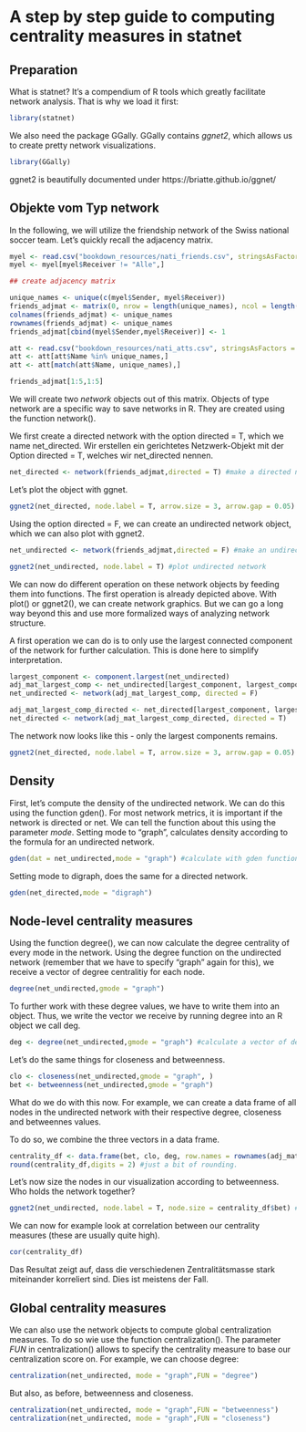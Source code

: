 # A step by step guide to computing centrality measures in statnet

## Preparation

What is statnet? It's a compendium of R tools which greatly facilitate network analysis. That is why we load it first:

```r
library(statnet)
```

We also need the package GGally. GGally contains _ggnet2_, which allows us to create pretty network visualizations.

```r
library(GGally)
```

ggnet2 is beautifully documented under https://briatte.github.io/ggnet/

## Objekte vom Typ network

In the following, we will utilize the friendship network of the Swiss national soccer team. Let's quickly recall the adjacency matrix.


```r
myel <- read.csv("bookdown_resources/nati_friends.csv", stringsAsFactors = FALSE, encoding = "UTF-8")
myel <- myel[myel$Receiver != "Alle",]

## create adjacency matrix

unique_names <- unique(c(myel$Sender, myel$Receiver))
friends_adjmat <- matrix(0, nrow = length(unique_names), ncol = length(unique_names))
colnames(friends_adjmat) <- unique_names
rownames(friends_adjmat) <- unique_names
friends_adjmat[cbind(myel$Sender,myel$Receiver)] <- 1

att <- read.csv("bookdown_resources/nati_atts.csv", stringsAsFactors = FALSE, encoding = "UTF-8")
att <- att[att$Name %in% unique_names,]
att <- att[match(att$Name, unique_names),]
```

```r
friends_adjmat[1:5,1:5]
```

We will create two _network_ objects out of this matrix. Objects of type network are a specific way to save networks in R. They are created using the function network().

We first create a directed network with the option directed = T, which we name net_directed.
Wir erstellen ein gerichtetes Netzwerk-Objekt mit der Option directed = T, welches wir net_directed nennen.

```r
net_directed <- network(friends_adjmat,directed = T) #make a directed network object
```

Let's plot the object with ggnet.

```r
ggnet2(net_directed, node.label = T, arrow.size = 3, arrow.gap = 0.05) #plot directed network
```

Using the option directed = F, we can create an undirected network object, which we can also plot with ggnet2.

```r
net_undirected <- network(friends_adjmat,directed = F) #make an undirected network object
```
```r
ggnet2(net_undirected, node.label = T) #plot undirected network
```

We can now do different operation on these network objects by feeding them into functions. The first operation is already depicted above. With plot() or ggnet2(), we can create network graphics. But we can go a long way beyond this and use more formalized ways of analyzing network structure.

A first operation we can do is to only use the largest connected component of the network for further calculation. This is done here to simplify interpretation.

```r
largest_component <- component.largest(net_undirected)
adj_mat_largest_comp <- net_undirected[largest_component, largest_component]
net_undirected <- network(adj_mat_largest_comp, directed = F)

adj_mat_largest_comp_directed <- net_directed[largest_component, largest_component]
net_directed <- network(adj_mat_largest_comp_directed, directed = T)
```

The network now looks like this - only the largest components remains.

```r
ggnet2(net_directed, node.label = T, arrow.size = 3, arrow.gap = 0.05) #plot directed network
```



## Density

First, let's compute the density of the undirected network. We can do this using the function gden(). For most network metrics, it is important if the network is directed or net. We can tell the function about this using the parameter _mode_. Setting mode to "graph", calculates density according to the formula for an undirected network.

```r
gden(dat = net_undirected,mode = "graph") #calculate with gden function
```

Setting mode to digraph, does the same for a directed network.

```r
gden(net_directed,mode = "digraph")
```


## Node-level centrality measures

Using the function degree(), we can now calculate the degree centrality of every mode in the network.
Using the degree function on the undirected network (remember that we have to specify "graph" again for this), we receive a vector of degree centralitiy for each node.

```r
degree(net_undirected,gmode = "graph")
```

To further work with these degree values, we have to write them into an object. Thus, we write the vector we receive by running degree into an R object we call deg.

```r
deg <- degree(net_undirected,gmode = "graph") #calculate a vector of degree values for all nodes in
```

Let's do the same things for closeness and betweenness.

```r
clo <- closeness(net_undirected,gmode = "graph", )
bet <- betweenness(net_undirected,gmode = "graph")
```

What do we do with this now. For example, we can create a data frame of all nodes in the undirected network with their respective degree, closeness and betweennes values.

To do so, we combine the three vectors in a data frame.

```r
centrality_df <- data.frame(bet, clo, deg, row.names = rownames(adj_mat_largest_comp))
round(centrality_df,digits = 2) #just a bit of rounding.
```

Let's now size the nodes in our visualization according to betweenness. Who holds the network together?

```r
ggnet2(net_undirected, node.label = T, node.size = centrality_df$bet) #plot undirected network
```

We can now for example look at correlation between our centrality measures (these are usually quite high).

```r
cor(centrality_df)
```

Das Resultat zeigt auf, dass die verschiedenen Zentralitätsmasse stark miteinander korreliert sind. Dies ist meistens der Fall.




## Global centrality measures

We can also use the network objects to compute global centralization measures. To do so wie use the function centralization(). The parameter _FUN_ in centralization() allows to specify the centrality measure to base our centralization score on. For example, we can choose degree:

```r
centralization(net_undirected, mode = "graph",FUN = "degree")
```

But also, as before, betweenness and closeness.
```r
centralization(net_undirected, mode = "graph",FUN = "betweenness")
centralization(net_undirected, mode = "graph",FUN = "closeness")
```
